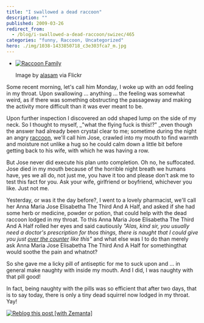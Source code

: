 ```yaml
---
title: "I swallowed a dead raccoon"
description: ""
published: 2009-03-26
redirect_from:
  - /blog/i-swallowed-a-dead-raccoon/swizec/465
categories: "funny, Raccoon, Uncategorized"
hero: ./img/1038-1433850718_c3e303fca7_m.jpg
---
```


- [![Raccoon Family](./img/1038-1433850718_c3e303fca7_m.jpg "Raccoon Family")](http://www.flickr.com/photos/24176761@N00/1433850718)

  Image by [alasam](http://www.flickr.com/photos/24176761@N00/1433850718) via Flickr

Some recent morning, let's call him Monday, I woke up with an odd feeling in my throat. Upon swallowing ... anything ... the feeling was somewhat weird, as if there was something obstructing the passageway and making the activity more difficult than it was ever meant to be.

Upon further inspection I discovered an odd shaped lump on the side of my neck. So I thought to myself, \_"what the flying fuck is this!?" \_even though the answer had already been crystal clear to me; sometime during the night an angry [raccoon](http://en.wikipedia.org/wiki/Raccoon "Raccoon"), we'll call him Jose, crawled into my mouth to find warmth and moisture not unlike a hug so he could calm down a little bit before getting back to his wife, with which he was having a row.

But Jose never did execute his plan unto completion. Oh no, he suffocated. Jose died in my mouth because of the horrible night breath we humans have, yes we all do, not just me, you have it too and please don't ask me to test this fact for you. Ask your wife, girlfriend or boyfriend, whichever you like. Just not me.

Yesterday, or was it the day before?, I went to a lovely pharmacist, we'll call her Anna Maria Jose Elisabetha The Third And A Half, and asked if she had some herb or medicine, powder or potion, that could help with the dead raccoon lodged in my throat. To this Anna Maria Jose Elisabetha The Third And A Half rolled her eyes and said cautiously _"Alas, kind sir, you usually need a doctor's prescription for thos things, there is naught that I could give you just [over the counter](http://en.wikipedia.org/wiki/Over-the-counter_drug "Over-the-counter drug") like this"_ and what else was I to do than merely ask Anna Maria Jose Elisabetha The Third And A Half for somethingthat would soothe the pain and whatnot?

So she gave me a licky pill of antiseptic for me to suck upon and ... in general make naughty with inside my mouth. And I did, I was naughty with that pill good!

In fact, being naughty with the pills was so efficient that after two days, that is to say today, there is only a tiny dead squirrel now lodged in my throat. Yay!

[![Reblog this post [with Zemanta]](http://img.zemanta.com/reblog_e.png?x-id=8db47d6c-2197-40fa-ace1-a980c94a715e)](http://reblog.zemanta.com/zemified/8db47d6c-2197-40fa-ace1-a980c94a715e/ "Zemified by Zemanta")
